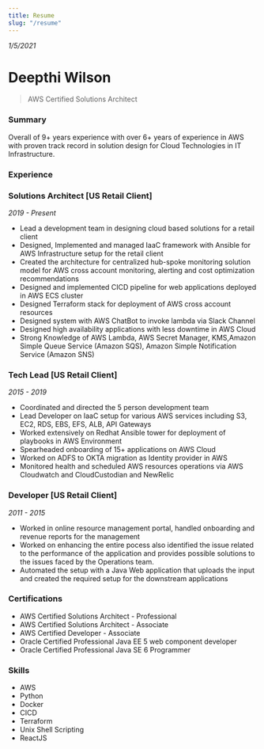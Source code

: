 ```yaml
---
title: Resume
slug: "/resume"
---
```

*1/5/2021*
# Deepthi Wilson

> AWS Certified Solutions Architect

### **Summary** 
Overall of 9+ years experience with over 6+ years of experience in AWS with proven track record in solution design for Cloud Technologies in IT Infrastructure.

### **Experience**
### **Solutions Architect** [US Retail Client]
*2019 - Present*

- Lead a development team in designing cloud based solutions for a retail client
- Designed, Implemented and managed IaaC framework with Ansible for AWS Infrastructure setup for the retail client
- Created the architecture for centralized hub-spoke monitoring solution model for AWS cross account monitoring, alerting and cost optimization recommendations
- Designed and implemented CICD pipeline for web applications deployed in AWS ECS cluster
- Designed Terraform stack for deployment of AWS cross account resources
- Designed system with AWS ChatBot to invoke lambda via Slack Channel
- Designed high availability applications with less downtime in AWS Cloud
- Strong Knowledge of AWS Lambda, AWS Secret Manager, KMS,Amazon Simple Queue Service (Amazon SQS), Amazon Simple Notification Service (Amazon SNS)

### **Tech Lead**  [US Retail Client]
*2015 - 2019*

- Coordinated and directed the 5 person development team
- Lead Developer on IaaC setup for various AWS services including S3, EC2, RDS, EBS, EFS, ALB, API Gateways
- Worked extensively on Redhat Ansible tower for deployment of playbooks in AWS Environment
- Spearheaded onboarding of 15+ applications on AWS Cloud
- Worked on ADFS to OKTA migration as Identity provider in AWS
- Monitored health and scheduled AWS resources operations via AWS Cloudwatch and CloudCustodian and NewRelic


### **Developer** [US Retail Client]
*2011 - 2015*

- Worked in online resource management portal, handled onboarding and revenue reports for the management
- Worked on enhancing the entire pocess also identified the issue related to the performance of the application and provides possible solutions to the issues faced by the Operations team.                                                                    
- Automated the setup with a Java Web application that uploads the input and created the required setup for the downstream applications



### **Certifications** 
- AWS Certified Solutions Architect - Professional
- AWS Certified Solutions Architect - Associate
- AWS Certified Developer - Associate
- Oracle Certified Professional Java EE 5 web component developer
- Oracle Certified Professional Java SE 6 Programmer


### **Skills** 
- AWS
- Python
- Docker
- CICD
- Terraform
- Unix Shell Scripting
- ReactJS